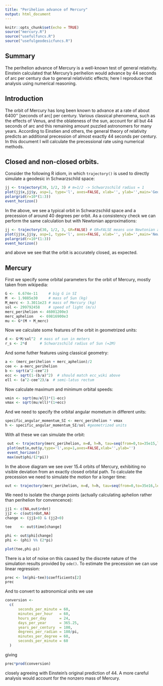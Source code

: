 ```yaml
---
title: "Perihelion advance of Mercury"
output: html_document
---
```


```r
knitr::opts_chunk$set(echo = TRUE)
source("mercury.R")
source("usefulfuncs.R")
source("usefulgeodesicfuncs.R")
```

## Summary

The perihelion advance of Mercury is a well-known test of general relativity.  Einstein calculated that Mercury's perihelion would advance by 44 seconds of arc per century due to general relativistic effects; here I reproduce that analysis using numerical reasoning.


## Introduction 

The orbit of Mercury has long been known to advance at a rate of about 6400'' [seconds of arc] per century.  Various classical phenomena, such as the effects of Venus, and the oblateness of the sun, account for all but 44 seconds of arc and this remaining amount puzzled astronomers for many years. According to Einstien and others, the general theory of relativity predicts an additional precession of almost exactly 44 seconds per century.  In this document I will calculate the precessional rate using numerical methods.

## Closed and non-closed orbits.

Consider the following R idiom, in which ```trajectory()``` is used to directly simulate a geodesic in Schwarzschild space:


```r
jj <- trajectory(30, 1/2, 3) # m=1/2 -> Schwarzschild radius = 1
plot(jj$x,jj$y, asp=1, type='l', axes=FALSE, xlab='', ylab='',main='Geodesics in the Schwarzschild geometry')
polargrid(r=10*(1:3))
event_horizon()
```

In the above, we see a typical orbit in Schwarzschild space and a precession of around 40 degrees per orbit.  As a consistency check we can perform the same calculation but with Newtonian approximations:


```r
jj <- trajectory(30, 1/2, 3, GR=FALSE) # GR=FALSE means use Newtonian approximation
plot(jj$x,jj$y, asp=1, type='l', axes=FALSE, xlab='', ylab='',main='Newtonian approximation')
polargrid(r=10*(1:3))
event_horizon()
```

and above we see that the orbit is accurately closed, as expected.


## Mercury

First we specify some orbital parameters for the orbit of Mercury, mostly taken from wikipedia:
```r
G <-  6.674e-11     # big G in SI
M  <- 1.9885e30     # mass of Sun (kg)
M_merc <- 3.3011e23 # mass of Mercury (kg)
sol <- 299792458    # speed of light (m/s)
merc_perihelion <- 46001200e3 
merc_aphelion   <- 69816900e3
mu <- G*(M + M_merc)
```

Now we calculate some features of the orbit in geometrized units:
```r
d <- G*M/sol^2  # mass of sun in meters
r_s <- 2*d      # Schwarzschild radius of Sun (=2M)
```


And some futher features using classical geometry:
```r
a <- (merc_perihelion + merc_aphelion)/2
cee <- a-merc_perihelion
b <- sqrt(a^2-cee^2)
ecc <- sqrt(1-(b/a)^2)  # should match ecc_wiki above
ell <- (a^2-cee^2)/a  # semi-latus rectum
```

Now calculate maximum and minimum orbital speeds:

```r
vmin <- sqrt(mu/ell)*(1-ecc)
vmax <- sqrt(mu/ell)*(1+ecc)
```

And we need to specify the orbital angular mometum in different units:


```r
specific_angular_momentum_SI <- merc_perihelion * vmax
h <- specific_angular_momentum_SI/sol #geometrized units
```

With all these we can simulate the orbit:
```r
 out <- trajectory(merc_perihelion, m=d, h=h, tau=seq(from=0,to=35e15,len=5e5))
 plot(out$x,out$y,type='l',asp=1,axes=FALSE,xlab='',ylab='')
 event_horizon()
 max(out$phi/(2*pi))
```

In the above diagram we see over 15.4 orbits of Mercury, exhibiting no visible deviation from an exactly closed orbital path.  To calculate the precession we need to simulate the motion for a longer time:


```r
out <- trajectory(merc_perihelion, m=d, h=h, tau=seq(from=0,to=35e16,len=1e7))
```

We need to isolate the change points (actually calculating aphelion rather than perihelion for convencence):

```r
jj1 <- c(NA,out$rdot)
jj2 <- c(out$rdot,NA)
change <- (jj1>0) & (jj2<0)

tee    <- out$time[change]

phi <- out$phi[change]
phi <- (phi) %% (2*pi)

plot(tee,phi-pi)
```

There is a lot of noise on this caused by the discrete nature of the simulation results provided by ```ode()```.  To estimate the precession we can use linear regression:

```r
prec <- lm(phi~tee)$coefficients[2]
prec
```

And to convert to astronomical units we use
```r
conversion <-
  c(
      seconds_per_minute = 60,
      minutes_per_hour   = 60,
      hours_per_day      = 24,
      days_per_year      = 365.25,
      years_per_century  = 100,
      degrees_per_radian = 180/pi,
      minutes_per_degree = 60,
      seconds_per_minute = 60
  )

```

giving

```r
prec*prod(conversion)
```

closely agreeing with Einstein's original prediction of 44.  A more careful analysis would account for the nonzero mass of Mercury.